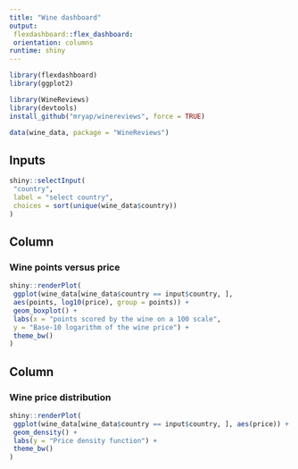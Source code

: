 ```yaml
---
title: "Wine dashboard"
output: 
 flexdashboard::flex_dashboard:
 orientation: columns
runtime: shiny
---
```


```r
library(flexdashboard)
library(ggplot2)
```

```r
library(WineReviews)
library(devtools)
install_github("mryap/winereviews", force = TRUE)
```

```r

data(wine_data, package = "WineReviews")
```

Inputs {.sidebar data-width=150}
-------------------------------------
```r
shiny::selectInput(
 "country",
 label = "select country",
 choices = sort(unique(wine_data$country))
)
```

Column
-------------------------------------
### Wine points versus price
 
```r
shiny::renderPlot(
 ggplot(wine_data[wine_data$country == input$country, ],
 aes(points, log10(price), group = points)) +
 geom_boxplot() +
 labs(x = "points scored by the wine on a 100 scale",
 y = "Base-10 logarithm of the wine price") +
 theme_bw()
)
```
Column
-------------------------------------

### Wine price distribution
 
```r
shiny::renderPlot(
 ggplot(wine_data[wine_data$country == input$country, ], aes(price)) +
 geom_density() +
 labs(y = "Price density function") +
 theme_bw()
)
```
